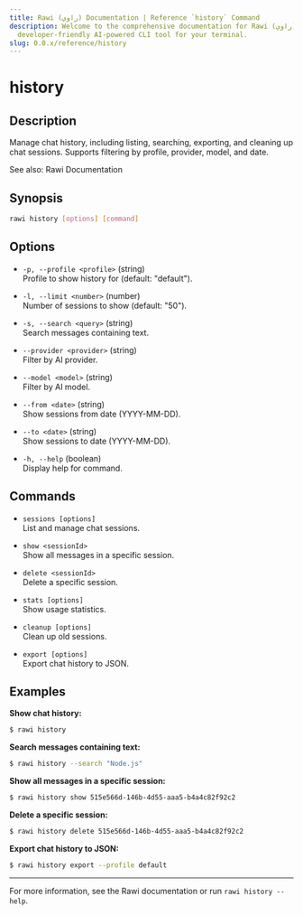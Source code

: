 ```yaml
---
title: Rawi (راوي) Documentation | Reference `history` Command
description: Welcome to the comprehensive documentation for Rawi (راوي), a
  developer-friendly AI-powered CLI tool for your terminal.
slug: 0.0.x/reference/history
---
```



<Clarity />

# history

## Description

Manage chat history, including listing, searching, exporting, and cleaning up chat sessions. Supports filtering by profile, provider, model, and date.

See also: Rawi Documentation

## Synopsis

```bash
rawi history [options] [command]
```

## Options

* `-p, --profile <profile>` (string)\
  Profile to show history for (default: "default").

* `-l, --limit <number>` (number)\
  Number of sessions to show (default: "50").

* `-s, --search <query>` (string)\
  Search messages containing text.

* `--provider <provider>` (string)\
  Filter by AI provider.

* `--model <model>` (string)\
  Filter by AI model.

* `--from <date>` (string)\
  Show sessions from date (YYYY-MM-DD).

* `--to <date>` (string)\
  Show sessions to date (YYYY-MM-DD).

* `-h, --help` (boolean)\
  Display help for command.

## Commands

* `sessions [options]`\
  List and manage chat sessions.

* `show <sessionId>`\
  Show all messages in a specific session.

* `delete <sessionId>`\
  Delete a specific session.

* `stats [options]`\
  Show usage statistics.

* `cleanup [options]`\
  Clean up old sessions.

* `export [options]`\
  Export chat history to JSON.

## Examples

**Show chat history:**

```bash
$ rawi history
```

**Search messages containing text:**

```bash
$ rawi history --search "Node.js"
```

**Show all messages in a specific session:**

```bash
$ rawi history show 515e566d-146b-4d55-aaa5-b4a4c82f92c2
```

**Delete a specific session:**

```bash
$ rawi history delete 515e566d-146b-4d55-aaa5-b4a4c82f92c2
```

**Export chat history to JSON:**

```bash
$ rawi history export --profile default
```

***

For more information, see the Rawi documentation or run `rawi history --help`.
